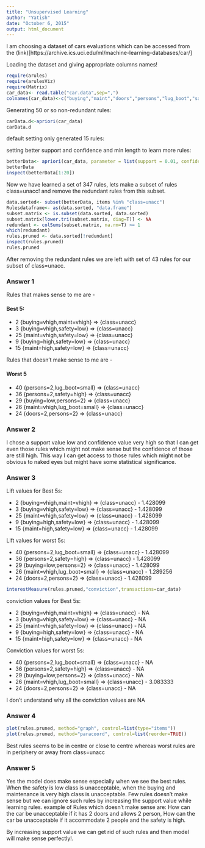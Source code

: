 ```yaml
---
title: "Unsupervised Learning"
author: "Yatish"
date: "October 6, 2015"
output: html_document
---
```


I am choosing a dataset of cars evaluations which can be accessed from the (link)[https://archive.ics.uci.edu/ml/machine-learning-databases/car/]

Loading the dataset and giving appropriate columns names!
```r
require(arules)
require(arulesViz)
require(Matrix)
car_data<- read.table("car.data",sep=",")
colnames(car_data)<-c("buying","maint","doors","persons","lug_boot","safety","class")

```

Generating 50 or so non-redundant rules:

```r
carData.d<-apriori(car_data)
carData.d
```
default setting only generated 15 rules:

setting better support and confidence and min length to learn more rules:
```r
betterData<- apriori(car_data, parameter = list(support = 0.01, confidence = 0.90, minlen = 3))
betterData
inspect(betterData[1:20])
```

Now we have learned a set of 347 rules, lets make a subset of rules class=unacc! and remove the redundant rules from this subset.

```r
data.sorted<- subset(betterData, items %in% "class=unacc")
Rulesdataframe<- as(data.sorted, "data.frame")
subset.matrix <- is.subset(data.sorted, data.sorted)
subset.matrix[lower.tri(subset.matrix, diag=T)] <- NA
redundant <- colSums(subset.matrix, na.rm=T) >= 1
which(redundant)
rules.pruned <- data.sorted[!redundant]
inspect(rules.pruned)
rules.pruned
```
After removing the redundant rules we are left with set of 43 rules for our subset of class=unacc.

### Answer 1
Rules that makes sense to me are - 

#### Best 5:

* 2 {buying=vhigh,maint=vhigh} => {class=unacc}
* 3 {buying=vhigh,safety=low} => {class=unacc}
* 25 {maint=vhigh,safety=low} => {class=unacc}
* 9 {buying=high,safety=low} => {class=unacc}
* 15 {maint=high,safety=low} => {class=unacc}

Rules that doesn't make sense to me are - 

#### Worst 5


* 40 {persons=2,lug_boot=small} => {class=unacc}
* 36 {persons=2,safety=high} => {class=unacc}
* 29 {buying=low,persons=2} => {class=unacc}
* 26 {maint=vhigh,lug_boot=small} => {class=unacc}
* 24 {doors=2,persons=2} => {class=unacc}


### Answer 2

I chose a support value low and confidence value very high so that I can get even those rules which might not make sense but the confidence of those are still high. This way I can get access to those rules which might not be obvious to naked eyes but might have some statistical significance.

### Answer 3

Lift values for Best 5s:

* 2 {buying=vhigh,maint=vhigh} => {class=unacc} - 1.428099
* 3 {buying=vhigh,safety=low} => {class=unacc} - 1.428099
* 25 {maint=vhigh,safety=low} => {class=unacc} - 1.428099
* 9 {buying=high,safety=low} => {class=unacc} - 1.428099
* 15 {maint=high,safety=low} => {class=unacc} - 1.428099

Lift values for worst 5s:

* 40 {persons=2,lug_boot=small} => {class=unacc} - 1.428099
* 36 {persons=2,safety=high} => {class=unacc} - 1.428099
* 29 {buying=low,persons=2} => {class=unacc} - 1.428099
* 26 {maint=vhigh,lug_boot=small} => {class=unacc} - 1.289256
* 24 {doors=2,persons=2} => {class=unacc} - 1.428099

```r
interestMeasure(rules.pruned,"conviction",transactions=car_data)
```

conviction values for Best 5s:

* 2 {buying=vhigh,maint=vhigh} => {class=unacc} - NA
* 3 {buying=vhigh,safety=low} => {class=unacc} - NA
* 25 {maint=vhigh,safety=low} => {class=unacc} - NA
* 9 {buying=high,safety=low} => {class=unacc} - NA
* 15 {maint=high,safety=low} => {class=unacc} - NA

Conviction values for worst 5s:

* 40 {persons=2,lug_boot=small} => {class=unacc} - NA
* 36 {persons=2,safety=high} => {class=unacc} - NA
* 29 {buying=low,persons=2} => {class=unacc} - NA
* 26 {maint=vhigh,lug_boot=small} => {class=unacc} - 3.083333 
* 24 {doors=2,persons=2} => {class=unacc} - NA

I don't understand why all the conviction values are NA

### Answer 4
```r
plot(rules.pruned, method="graph", control=list(type="items"))
plot(rules.pruned, method="paracoord", control=list(reorder=TRUE))
```



Best rules seems to be in centre or close to centre whereas worst rules are in periphery or away from class=unacc

### Answer 5
Yes the model does make sense especially when we see the best rules. When the safety is low class is unacceptable, when the buying and maintenance is very high class is unacceptable.
Few rules doesn't make sense but we can ignore such rules by increasing the support value while learning rules. example of Rules which doesn't make sense are: How can the car be unacceptable if it has 2 doors and allows 2 person, How can the car be unacceptable if it accommodate 2 people and the safety is high.

By increasing support value we can get rid of such rules and then model will make sense perfectly!.

